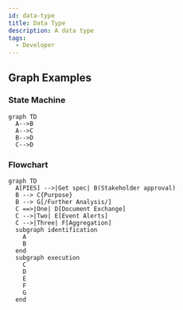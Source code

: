 ```yaml
---
id: data-type
title: Data Type
description: A data type
tags:
  - Developer
---
```


## Graph Examples

### State Machine

```mermaid
graph TD
  A-->B
  A-->C
  B-->D
  C-->D
```

### Flowchart

```mermaid
graph TD
  A[PIES] -->|Get spec| B(Stakeholder approval)
  B --> C{Purpose}
  B --> G[/Further Analysis/]
  C ==>|One| D[Document Exchange]
  C -->|Two| E[Event Alerts]
  C -->|Three| F[Aggregation]
  subgraph identification
    A
    B
  end
  subgraph execution
    C
    D
    E
    F
    G
  end
```
